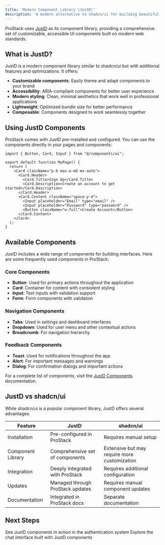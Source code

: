 ```yaml
---
title: 'Modern Component Library (JustD)'
description: 'A modern alternative to shadcn/ui for building beautiful UIs'
---
```


ProStack uses [JustD](https://getjustd.com/) as its component library, providing a comprehensive set of customizable, accessible UI components built on modern web standards.

## What is JustD?

JustD is a modern component library similar to shadcn/ui but with additional features and optimizations. It offers:

- **Customizable components**: Easily theme and adapt components to your brand
- **Accessibility**: ARIA-compliant components for better user experience
- **Modern styling**: Clean, minimal aesthetics that work well in professional applications
- **Lightweight**: Optimized bundle size for better performance
- **Composable**: Components designed to work seamlessly together

## Using JustD Components

ProStack comes with JustD pre-installed and configured. You can use the components directly in your pages and components:

```tsx
import { Button, Card, Input } from "@/components/ui";

export default function MyPage() {
  return (
    <Card className="p-6 max-w-md mx-auto">
      <Card.Header>
        <Card.Title>Sign Up</Card.Title>
        <Card.Description>Create an account to get started</Card.Description>
      </Card.Header>
      <Card.Content className="space-y-4">
        <Input placeholder="Email" type="email" />
        <Input placeholder="Password" type="password" />
        <Button className="w-full">Create Account</Button>
      </Card.Content>
    </Card>
  );
}
```

## Available Components

JustD includes a wide range of components for building interfaces. Here are some frequently used components in ProStack:

### Core Components
- **Button**: Used for primary actions throughout the application
- **Card**: Container for content with consistent styling
- **Input**: Text inputs with validation support
- **Form**: Form components with validation

### Navigation Components
- **Tabs**: Used in settings and dashboard interfaces
- **Dropdown**: Used for user menu and other contextual actions
- **Breadcrumb**: For navigation hierarchy

### Feedback Components
- **Toast**: Used for notifications throughout the app
- **Alert**: For important messages and warnings
- **Dialog**: For confirmation dialogs and important actions

For a complete list of components, visit the [JustD Components](https://getjustd.com/components) documentation.

## JustD vs shadcn/ui

While shadcn/ui is a popular component library, JustD offers several advantages:

| Feature | JustD | shadcn/ui |
|---------|-------|-----------|
| Installation | Pre-configured in ProStack | Requires manual setup |
| Component Library | Comprehensive set of components | Extensive but may require more customization |
| Integration | Deeply integrated with ProStack | Requires additional configuration |
| Updates | Managed through ProStack updates | Requires manual component updates |
| Documentation | Integrated in ProStack docs | Separate documentation |

## Next Steps

<CardGroup cols={2}>
  <Card
    title="Authentication UI"
    icon="lock"
    href="/features/authentication"
  >
    See JustD components in action in the authentication system
  </Card>
  <Card
    title="Chat Interface"
    icon="message"
    href="/features/chat"
  >
    Explore the chat interface built with JustD components
  </Card>
</CardGroup> 